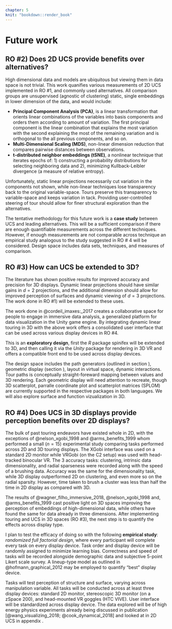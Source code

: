 ```yaml
---
chapter: 5
knit: "bookdown::render_book"
---
```


# Future work {#ch:future_work}

## RO #2) Does 2D UCS provide benefits over alternatives?

High dimensional data and models are ubiquitous but viewing them in data space is not trivial. This work quanifies various measurements of 2D UCS implemented in RO #1, and commonly used alternatives. All comparison groups are unsupervised (agnostic of clustering) static, single embeddings in lower dimension of the data, and would include:

- **Principal Component Analysis (PCA)**, is a linear transformation that orients linear combinations of the variables into basis components and orders them according to amount of variation. The first principal component is the linear combination that explains the most variation with the second explaining the most of the remaining variation and is orthogonal to the all previous components, and so on. 
- **Multi-Dimensional Scaling (MDS)**, non-linear dimension reduction that compares pairwise distances between observations.
- **t-distributed neighbor embeddings (tSNE)**, a nonlinear technique that iterates epochs of: 1) constructing a probability distributions for selecting neighboring data and 2), minimizing Kullback-Leibler divergence (a measure of relative entropy).

Unfortunately, static linear projections necessarily cut variation in the components not shown, while non-linear techniques lose transparency back to the original variable-space. Tours preserve this transparency to variable-space and keeps variation in tack. Providing user-controlled steering of tour should allow for finer structural exploration than the alternatives.

The tentative methodology for this future work is a **case study** between UCS and leading alternatives. This will be a sufficient comparison if there are enough quantifiable measurements across the different techniques. However, if enough measurements are not comparable across technique an empirical study analogous to the study suggested in RO # 4 will be considered. Design space includes data sets, techniques, and measures of comparison.

## RO #3) How can UCS be extended to 3D?

The literature has shown positive results for improved accuracy and precision for 3D displays. Dynamic linear projections should have similar gains in $d=2$ projections, and the additional dimension should allow for improved perception of surfaces and dynamic viewing of $d=3$ projections. The work done in RO #1) will be extended to these uses.

The work done in @cordeil_imaxes:_2017 creates a collaborative space for people to engage in immersive data analysis, a generalized platform for data visualization in the Unity game engine. By integrating dynamic linear touring in  3D with the above work offers a consolidated user interface that can be used across various display devices in RO #4.

This is an **exploratory design**, first the *R* package spinifex will be extended to 3D, and then calling it via the *Unity* package for rendering in 3D VR and offers a compatible front end to be used across display devices.

The design space includes the path generators (outlined in section \ref{sec:path_generation}), geometric display (section \ref{sec:geom_display}), layout in virtual space, dynamic interactions. Tour paths is conceptually straight-foreward mapping between values and 3D rendering. Each geometric display will need attention to recreate, though 3D scatterplot, parralle coordinate plot and scatterplot matrices (SPLOM) are currently supported in the respective packages in both languages. We will also explore surface and function vizualization in 3D. 

## RO #4) Does UCS in 3D displays provide perception benefits over 2D displays? {#UCS_3dvs2d}

The bulk of past touring endeavors have existed whole in 2D, with the exceptions of @nelson_xgobi_1998 and @arms_benefits_1999 whom performed a small ($n=15$) experimental study comparing tasks performed across 2D and 3D touring displays. The XGobi interface was used on a standard 2D monitor while VRGobi (on the C2 setup) was used with head-tracked binocular VR. The 3 accuracy tasks: clustering, intrinsic data dimensionality, and radial sparseness were recorded along with the speed of a brushing data. Accuracy was the same for the dimensionality task, while 3D display outperformed 2D on clustering, and even more so on the radial sparsity. However, time taken to brush a cluster was less than half the time in 2D display as compared with 3D. 

The results of @wagner_filho_immersive_2018, @nelson_xgobi_1998 and, @arms_benefits_1999 cast positive light on 3D spaces improving the perception of embeddings of high-dimensional data, while others have found the same for data already in three dimensions. After implementing touring and UCS in 3D spaces (RO #3), the next step is to quantify the effects across display type.

I plan to test the efficacy of doing so with the following **empirical study**: *randomized full factorial design*, where every participant will complete every task on every display device. Task order and display device will be randomly assigned to minimize learning bias. Correctness and speed of tasks will be recorded alongside demographic data and subjective 5-point Likert scale survey. A lineup-type model as outlined in @hofmann_graphical_2012 may be employed to quantify "best" display device.

Tasks will test perception of structure and surface, varying across manipulation variable. All tasks will be conducted across at least three display devices: standard 2D monitor, stereoscopic 3D monitor (on a zSpace 200), and head-mounted VR goggles (HTC VIVE). User interface will be standardized across display device. The data explored will be of high energy physics experiments already being discussed in publication [@wang_visualizing_2018; @cook_dynamical_2018] and looked at in 2D UCS in appendix \ref{ch:spinifex_paper}.

